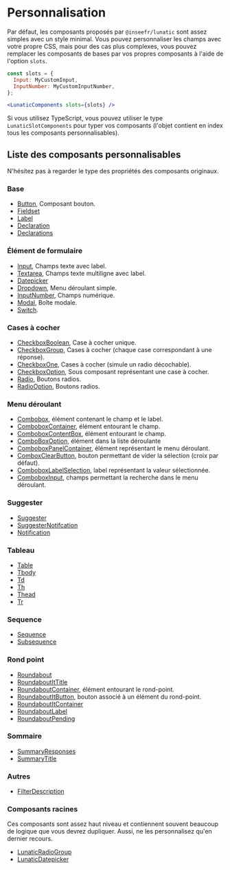 # Personnalisation

Par défaut, les composants proposés par `@inseefr/lunatic` sont assez simples avec un style minimal. Vous pouvez personnaliser les champs avec votre propre CSS, mais pour des cas plus complexes, vous pouvez remplacer les composants de bases par vos propres composants à l'aide de l'option `slots`.

```jsx
const slots = {
  Input: MyCustomInput,
  InputNumber: MyCustomInputNumber,
};

<LunaticComponents slots={slots} />
```

Si vous utilisez TypeScript, vous pouvez utiliser le type `LunaticSlotComponents` pour typer vos composants (l'objet contient en index tous les composants personnalisables).

## Liste des composants personnalisables

N'hésitez pas à regarder le type des propriétés des composants originaux.

### Base

- [Button](https://github.com/InseeFr/Lunatic/blob/2.7/src/components/button/lunatic-button.tsx), Composant bouton.
- [Fieldset](https://github.com/InseeFr/Lunatic/blob/2.7/src/components/commons/components/fieldset.tsx)
- [Label](https://github.com/InseeFr/Lunatic/blob/2.7/src/components/commons/components/label/label.tsx)
- [Declaration](https://github.com/InseeFr/Lunatic/blob/2.7/src/components/declarations/declaration.tsx)
- [Declarations](https://github.com/InseeFr/Lunatic/blob/2.7/src/components/declarations/declarations.tsx)

### Élément de formulaire

- [Input](https://github.com/InseeFr/Lunatic/blob/2.7/src/components/input/html/input.tsx), Champs texte avec label.
- [Textarea](https://github.com/InseeFr/Lunatic/blob/2.7/src/components/textarea/html/textarea.tsx), Champs texte multiligne avec label.
- [Datepicker](https://github.com/InseeFr/Lunatic/blob/2.7/src/components/datepicker/html/datepicker.tsx)
- [Dropdown](https://github.com/InseeFr/Lunatic/blob/2.7/src/components/dropdown/html/dropdown.tsx), Menu déroulant simple.
- [InputNumber](https://github.com/InseeFr/Lunatic/blob/2.7/src/components/input-number/html/input-number.tsx), Champs numérique.
- [Modal](https://github.com/InseeFr/Lunatic/blob/2.7/src/components/modal/html/modal.tsx), Boîte modale.
- [Switch](https://github.com/InseeFr/Lunatic/blob/2.7/src/components/switch/html/switch.tsx).

### Cases à cocher

- [CheckboxBoolean](https://github.com/InseeFr/Lunatic/blob/2.7/src/components/checkbox/checkbox-boolean/html/checkbox-boolean.tsx), Case à cocher unique.
- [CheckboxGroup](https://github.com/InseeFr/Lunatic/blob/2.7/src/components/checkbox/checkbox-group/html/checkbox-group.tsx), Cases à cocher (chaque case correspondant à une réponse).
- [CheckboxOne](https://github.com/InseeFr/Lunatic/blob/2.7/src/components/checkbox/checkbox-one/html/checkbox-one.tsx), Cases à cocher (simule un radio décochable).
- [CheckboxOption](https://github.com/InseeFr/Lunatic/blob/2.7/src/components/checkbox/commons/checkbox-option.tsx), Sous composant représentant une case à cocher.
- [Radio](https://github.com/InseeFr/Lunatic/blob/2.7/src/components/radio/html/radio-group.tsx), Boutons radios.
- [RadioOption](https://github.com/InseeFr/Lunatic/blob/2.7/src/components/radio/html/radio-option.tsx), Boutons radios.

### Menu déroulant

- [Combobox](https://github.com/InseeFr/Lunatic/blob/2.7/src/components/commons/components/combo-box/combo-box.tsx), élément contenant le champ et le label.
- [ComboboxContainer](https://github.com/InseeFr/Lunatic/blob/2.7/src/components/commons/components/combo-box/combo-box-container.tsx), élément entourant le champ.
- [ComboboxContentBox](https://github.com/InseeFr/Lunatic/blob/2.7/src/components/commons/components/combo-box/combo-box-content-box.tsx), élément entourant le champ.
- [ComboBoxOption](https://github.com/InseeFr/Lunatic/blob/2.7/src/components/commons/components/combo-box/panel/combo-box-option.tsx), élément dans la liste déroulante
- [ComboboxPanelContainer](https://github.com/InseeFr/Lunatic/blob/2.7/src/components/commons/components/combo-box/panel/panel-container.tsx), élément représentant le menu déroulant.
- [ComboxClearButton](https://github.com/InseeFr/Lunatic/blob/2.7/src/components/commons/components/combo-box/selection/clear-button.tsx), bouton permettant de vider la sélection (croix par défaut).
- [ComboboxLabelSelection](https://github.com/InseeFr/Lunatic/blob/2.7/src/components/commons/components/combo-box/selection/combo-box-label-selection.tsx), label représentant la valeur sélectionnée.
- [ComboboxInput](https://github.com/InseeFr/Lunatic/blob/2.7/src/components/commons/components/combo-box/selection/input.tsx), champs permettant la recherche dans le menu déroulant.

### Suggester

- [Suggester](https://github.com/InseeFr/Lunatic/blob/2.7/src/components/suggester/html/suggester.tsx)
- [SuggesterNotifcation](https://github.com/InseeFr/Lunatic/blob/2.7/src/components/suggester/idb-suggester/suggester-notification.tsx)
- [Notification](https://github.com/InseeFr/Lunatic/blob/2.7/src/components/suggester/html/notification.tsx)

### Tableau

- [Table](https://github.com/InseeFr/Lunatic/blob/2.7/src/components/commons/components/html-table/table.tsx)
- [Tbody](https://github.com/InseeFr/Lunatic/blob/2.7/src/components/commons/components/html-table/tbody.tsx)
- [Td](https://github.com/InseeFr/Lunatic/blob/2.7/src/components/commons/components/html-table/td.tsx)
- [Th](https://github.com/InseeFr/Lunatic/blob/2.7/src/components/commons/components/html-table/th.tsx)
- [Thead](https://github.com/InseeFr/Lunatic/blob/2.7/src/components/commons/components/html-table/thead.tsx)
- [Tr](https://github.com/InseeFr/Lunatic/blob/2.7/src/components/commons/components/html-table/tr.tsx)

### Sequence

- [Sequence](https://github.com/InseeFr/Lunatic/blob/2.7/src/components/sequence/html/sequence.tsx)
- [Subsequence](https://github.com/InseeFr/Lunatic/blob/2.7/src/components/subsequence/subsequence.tsx)

### Rond point

- [Roundabout](https://github.com/InseeFr/Lunatic/blob/2.7/src/components/roundabout)
- [RoundaboutItTitle](https://github.com/InseeFr/Lunatic/blob/2.7/src/components/roundabout/components/roundabout-it-title.tsx)
- [RoundaboutContainer](https://github.com/InseeFr/Lunatic/blob/2.7/src/components/roundabout/components/roundabout-container.tsx), élément entourant le rond-point.
- [RoundaboutItButton](https://github.com/InseeFr/Lunatic/blob/2.7/src/components/roundabout/components/roundabout-it-button.tsx), bouton associé à un élément du rond-point.
- [RoundaboutItContainer](https://github.com/InseeFr/Lunatic/blob/2.7/src/components/roundabout/components/roundabout-it-container.tsx)
- [RoundaboutLabel](https://github.com/InseeFr/Lunatic/blob/2.7/src/components/roundabout/components/roundabout-label.tsx)
- [RoundaboutPending](https://github.com/InseeFr/Lunatic/blob/2.7/src/components/roundabout/components/roundabout-pending.tsx)

### Sommaire

- [SummaryResponses](https://github.com/InseeFr/Lunatic/blob/2.7/src/components/summary/html/summary-responses.tsx)
- [SummaryTitle](https://github.com/InseeFr/Lunatic/blob/2.7/src/components/summary/html/summary-title.tsx)

### Autres

- [FilterDescription](https://github.com/InseeFr/Lunatic/blob/2.7/src/components/filter-description/component.tsx)

### Composants racines

Ces composants sont assez haut niveau et contiennent souvent beaucoup de logique que vous devrez dupliquer. Aussi, ne les personnalisez qu'en dernier recours.

- [LunaticRadioGroup](https://github.com/InseeFr/Lunatic/blob/2.7/src/components/radio/lunatic-radio-group.tsx)
- [LunaticDatepicker](https://github.com/InseeFr/Lunatic/blob/2.7/src/components/datepicker/lunatic-datepicker.tsx)


